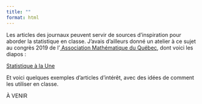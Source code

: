 ```yaml
---
title: ""
format: html
---
```


Les articles des journaux peuvent servir de sources d'inspiration pour aborder la statistique en classe. J'avais d'ailleurs donné un atelier à ce sujet au congrès 2019 de l'<a href= "https://www.amq.math.ca/" target = "_blank"> Association Mathématique du Québec</a>, dont voici les diapos : 



[Statistique à la Une](https://www.dropbox.com/scl/fi/jrp8iib3ug5d52w9p2k3k/Presentation-AMQ-2019.pdf?rlkey=zszwpk7pyjuxkw8desxq0rfhl&st=ekxstian&dl=0){target="_blank" .dropbox}


Et voici quelques exemples d'articles d'intérêt, avec des idées de comment les utiliser en classe. 


À VENIR


